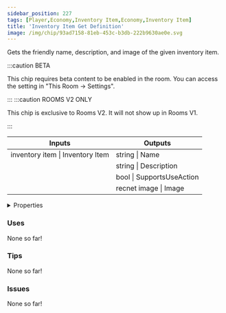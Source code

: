 ```yaml
---
sidebar_position: 227
tags: [Player,Economy,Inventory Item,Economy,Inventory Item]
title: 'Inventory Item Get Definition'
image: /img/chip/93ad7158-81eb-453c-b3db-222b9630ae0e.svg
---
```


Gets the friendly name, description, and image of the given inventory item.

:::caution BETA

This chip requires beta content to be enabled in the room. You can access the setting in "This Room -> Settings".

:::
:::caution ROOMS V2 ONLY

This chip is exclusive to Rooms V2. It will not show up in Rooms V1.

:::


<IChip uuid="93ad7158-81eb-453c-b3db-222b9630ae0e"/>

<table><thead><tr><th>Inputs</th><th>Outputs</th></tr></thead><tbody><tr><td>inventory item | Inventory Item</td><td>string | Name</td></tr><tr><td /><td>string | Description</td></tr><tr><td /><td>bool | SupportsUseAction</td></tr><tr><td /><td>recnet image | Image</td></tr></tbody></table>

<details>
  <summary>Properties</summary>
  <div>
    <div>
    <table>
      <tbody>
        <tr>
          <td>Is beta required?</td>
          <td>Yes</td>
        </tr>
        <tr>
          <td>Is chip a trolling risk?</td>
          <td>No</td>
        </tr>
        <tr>
          <td>Is chip a role assignment risk?</td>
          <td>No</td>
        </tr>
        <tr>
          <td>Chip UUID</td>
          <td>93ad7158-81eb-453c-b3db-222b9630ae0e</td>
        </tr>
        <tr>
          <td>Room availability</td>
          <td>Rooms V2 only</td>
        </tr>
      </tbody>
    </table>
    </div>
  </div>
</details>

### Uses

None so far!

### Tips

None so far!

### Issues

None so far!